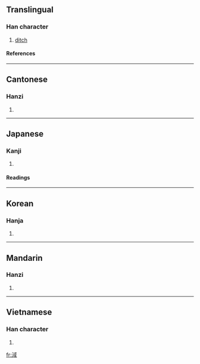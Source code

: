 ==Translingual==
===Han character===
{{Han char|rn=85|rad=水|as=08|sn=11|four=3315<sub>0</sub>|canj=水戈口一 (EIRM)}}
# [[ditch]]
====References====
{{Han ref|kx=0630.200|dkj=17662|dj=1033.010|hdz=31643.040|uh=6DE2|ud=28130|bh=D5E7|bd=54759}}
----
==Cantonese==
===Hanzi===
{{yue-hanzi|jyut=|y=gwik1}}
# {{defn|Cantonese}}
----
==Japanese==
===Kanji===
{{ja-kanji|grade=|rs=水08}}
# {{defn|Japanese}} 
====Readings====
{{ja-readings|on=[[よく]] (yoku), [[いき]] (iki), [[いつ]] (itsu), [[いち]] (ichi)|kun=[[はやい]] (hayai)}}
----
==Korean==
===Hanja===
{{ko-hanja|hangeul=역|eumhun=|rv=yeok|mr=yŏk|y=eyk}}
# {{defn|Korean}}
----
==Mandarin==
===Hanzi===
{{cmn-hanzi|pin=[[xù]] (xu4), [[yù]] (yu4)|wg=hsü<sup>4</sup>, yü<sup>4</sup>}}
# {{defn|Mandarin}}
----
==Vietnamese==
===Han character===
{{vi-hantu|thổi}}
# {{defn|Vietnamese}}

[[fr:淢]]